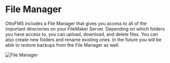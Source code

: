 
# File Manager

OttoFMS includes a File Manager that gives you access to all of the important directories on your FileMaker Server. Depending on which folders you have access to, you can upload, download, and delete files. You can also create new folders and rename existing ones. In the future you will be able to restore backups from the File Manager as well.

![File Manager](/img/OttoFMS/console/file-manager.png)
